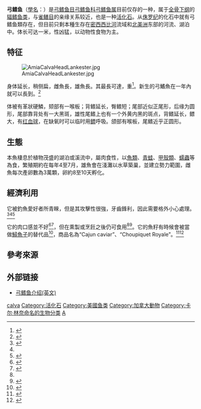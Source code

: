 {{Speciesbox
| image = Amia calva 4.jpg
| status = LC
| status_system = IUCN3.1
| status_ref = <ref>{{IUCN|version=2015.1|assessors=NatureServe|year=2015|id=201942|title=Amia calva|downloaded=2015-06-20}}</ref>
| genus = Amia
| species = calva
| authority = [[Linnaeus|Linnaeus]], 1766
| synonyms = *''Amia canina''<br /><small>Valenciennes, 1847</small>
*''Amia cinerea''<br /><small>Cuvier & Valenciennes, 1846</small>
*''Amia lentiginosa''<br /><small>Cuvier & Valenciennes, 1846</small>
*''Amia lintiginosa''<br /><small>Cuvier & Valenciennes, 1846</small>
*''Amia marmorata''<br /><small>Cuvier & Valenciennes, 1846</small>
*''Amia occidentalis''<br /><small>DeKay, 1842</small>
*''Amia ocellicauda''<br /><small>DeKay, 1842</small>
}}

'''弓鳍鱼'''（[[學名|學名]]：{{lang|la|''Amia calva''}}）是[[弓鳍鱼目|弓鳍鱼目]][[弓鳍鱼科|弓鳍鱼科]][[弓鳍鱼属|弓鳍鱼属]]目前仅存的一种，属于[[全骨下纲|全骨下纲]]的[[辐鳍鱼|辐鳍鱼类]]，与[[雀鳝目|雀鳝目]]的亲缘关系较近，也是一种[[活化石|活化石]]。从[[侏罗纪|侏罗纪]]的化石中就有弓鳍鱼類存在，但目前只剩本種生存在[[密西西比河|密西西比河]]流域和[[北美洲|北美洲]]东部的河流、湖泊中。体长可达一米，性凶猛，以动物性食物为主。

==特征==

[[File:AmiaCalvaHeadLankester.jpg|thumb]]

身体延长，稍侧扁，雌魚長{{convert|65|-|70|cm|in|abbr=on}}，雄魚長{{convert|50|-|65|cm|in|abbr=on}}。其最長可達{{convert|109|cm|in|abbr=on}}，重{{convert|9.75|kg|lb|abbr=on}}<ref name="FB">{{FishBase family|family=Amiidae|year=2009|month=January}}</ref>。新生的弓鰭魚在一年內就可以長到{{convert|13|-|23|cm|in|abbr=on}}。<ref name="FLMNH">{{cite web | url=http://www.flmnh.ufl.edu/fish/Gallery/Descript/Bowfin/Bowfin.html | title=Bowfin | publisher=Florida Museum of Natural History | work=Ichthyology at the Florida Museum of Natural History | accessdate=June 11, 2014 | author=University of Florida | archive-date=2016-01-04 | archive-url=https://web.archive.org/web/20160104214933/https://www.flmnh.ufl.edu/fish/Gallery/Descript/Bowfin/Bowfin.html | dead-url=no }}</ref>

体被有革狀硬鱗，颏部有一喉板；背鳍延长，臀鳍短；尾部近似正尾形，后缘为圆形，尾部靠背处有一大黑斑，雄性尾鳍上也有一个外黄内黑的斑点，背鳍延长，鳔大，有[[红血球|红血球]]，在缺氧时可以临时用[[鳔|鳔]]呼吸。颌部有喉板，尾鳍近乎正圆形。

==生態==
本魚棲息於植物茂盛的湖泊或溪流中，屬肉食性，以[[魚類|魚類]]、[[青蛙|青蛙]]、[[甲殼類|甲殼類]]、[[蠕蟲|蠕蟲]]等為食，繁殖期約在每年4至7月，雄魚會在淺灘以水草築巢，並建立勢力範圍，雌魚每次產卵數為3萬顆，卵約8至10天孵化。

==經濟利用==

它被釣魚愛好者所青睞，但是其攻擊性很強，牙齒鋒利，因此需要格外小心處理。<ref name=NYS>{{cite web|url=http://www.dec.ny.gov/animals/77506.html|title=The Bowfin, New York's Disrespected Living Fossil|publisher=New York Department of Environmental Conservation|author=Randy Jackson|accessdate=June 4, 2014|archive-date=2021-04-27|archive-url=https://web.archive.org/web/20210427195817/https://www.dec.ny.gov/animals/77506.html|dead-url=no}}</ref><ref name="StewartWatkinson2004"/><ref name="igfa">{{cite web|url=http://www.igfa.org/species/100-bowfin.aspx?CommonName=100-bowfin.aspx|title=Bowfin|publisher=International Game Fish Association|author=IGFA|accessdate=June 4, 2014|archive-url=https://web.archive.org/web/20181012140152/https://www.igfa.org/species/100-bowfin.aspx?CommonName=100-bowfin.aspx|archive-date=2018-10-12|dead-url=yes}}</ref>

它的肉口感並不好<ref name="StewartWatkinson2004">{{cite book|author1=Kenneth Stewart|author2=Douglas Watkinson|title=Freshwater Fish of Manitoba|url=https://books.google.com/books?id=VyzuWkePgtsC&pg=PA51|date=3 May 2004|publisher=Univ. of Manitoba Press|isbn=978-0-88755-374-5|page=51}}</ref><ref name="Schultz2010">{{cite book|author=Ken Schultz|title=Ken Schultz's Field Guide to Freshwater Fish|url=https://books.google.com/books?id=jXkW9mYqP8oC&pg=PA64|date=15 December 2010|publisher=John Wiley & Sons|isbn=978-1-118-03987-8|page=64}}</ref>，但在熏製或烹飪之後仍可食用<ref name="StewartWatkinson2004"/><ref>{{cite web|url=http://www.dailycomet.com/article/20090405/ARTICLES/904039977?p=2&tc=pg|publisher=Daily Comet|title=Choupique may be a trash fish for some, treasure to others|author=David A. Bourgeois|date=April 5, 2009|access-date=2020-04-01|archive-date=2016-03-14|archive-url=https://web.archive.org/web/20160314055743/http://www.dailycomet.com/article/20090405/ARTICLES/904039977?p=2&tc=pg|dead-url=no}}</ref>。它的魚籽有時候會被當做[[鱘魚子|鱘魚子]]的替代品<ref name=NYTimes>{{cite news|url=https://www.nytimes.com/2012/06/10/us/scarcity-of-beluga-caviar-opens-the-door-for-louisiana.html?pagewanted=all&_r=0|newspaper=New York Times|title=A Roe, By Any Other Name|author=Susan Saulny|date=June 9, 2012|accessdate=2020-04-01|archive-date=2021-04-27|archive-url=https://web.archive.org/web/20210427051314/https://www.nytimes.com/2012/06/10/us/scarcity-of-beluga-caviar-opens-the-door-for-louisiana.html?pagewanted=all&_r=0|dead-url=no}}</ref>，商品名為“Cajun caviar”、“Choupiquet Royale”。<ref name=Nicholls>{{cite web|url=http://www.nicholls.edu/bayousphere/GraduateStudents/JDavis/Davis_Thesis.pdf|publisher=Nicholls State University|title=Reproductive Biology, Life History and Population Structure of a Bowfin ''Amia calva'' Population in Southeastern Louisiana, Fall 2003|author=Johnathan G. Davis|accessdate=June 7, 2014|archive-url=https://web.archive.org/web/20160818182402/https://www.nicholls.edu/bayousphere/GraduateStudents/JDavis/Davis_Thesis.pdf|archive-date=2016-08-18|dead-url=yes}}</ref><ref>{{cite web|url=http://www.fws.gov/eddies/episodeSpring2013/american_fishes/index.html|publisher=USF&WS|title=Bowfin: North America's Freshwater Thug|author=Christopher Scharpf|date=December 30, 2013|access-date=2020-04-01|archive-date=2021-04-27|archive-url=https://web.archive.org/web/20210427155720/https://www.fws.gov/eddies/episodeSpring2013/american_fishes/index.html|dead-url=no}}</ref>

==參考來源==
{{reflist}}

==外部链接==
* [http://academics.smcvt.edu/dfacey/AquaticBiology/Fishes%20Pages/Bowfin.html 弓鳍鱼介绍(英文)] {{Wayback|url=http://academics.smcvt.edu/dfacey/AquaticBiology/Fishes%20Pages/Bowfin.html |date=20110927122157 }}
{{Halecomorphi|A.}}
{{Taxonbar|from=Q491934}}

[[Category:弓鳍鱼属|calva]]
[[Category:活化石|Category:活化石]]
[[Category:美國鱼类|Category:美國鱼类]]
[[Category:加拿大動物|Category:加拿大動物]]
[[Category:卡尔·林奈命名的生物分类|Category:卡尔·林奈命名的生物分类]]
[[Category:1766年描述的鱼类|A]]